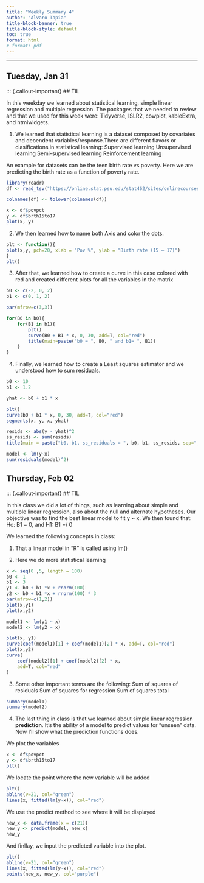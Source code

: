 ```yaml
---
title: "Weekly Summary 4"
author: "Alvaro Tapia"
title-block-banner: true
title-block-style: default
toc: true
format: html
# format: pdf
---
```


---

## Tuesday, Jan 31

::: {.callout-important}
## TIL

In this weekday we learned about statistical learning, simple linear regression and multiple regression. The packages that we needed to review and that we used for this week were: Tidyverse, ISLR2, cowplot, kableExtra, and htmlwidgets.

1. We learned that statistical learning is a dataset composed by covariates and deoendent variables/response.There are different flavors or clasifications in statistical learning:
Supervised learning
Unsupervised learning
Semi-supervised learning
Reinforcement learning 

An example for datasets can be the teen birth rate vs poverty. Here we are predicting the birth rate as a function of poverty rate.

```R
library(readr)
df <- read_tsv("https://online.stat.psu.edu/stat462/sites/onlinecourses.science.psu.edu.stat462/files/data/poverty/index.txt")

colnames(df) <- tolower(colnames(df))

x <- df$povpct
y <- df$brth15to17
plot(x, y)
```

2. We then learned how to name both Axis and color the dots.

```R
plt <- function(){
plot(x,y, pch=20, xlab = "Pov %", ylab = "Birth rate (15 – 17)")
}
plt()
```

3. After that, we learned how to create a curve in this case colored with red and created different plots for all the variables in the matrix

```R
b0 <- c(-2, 0, 2)
b1 <- c(0, 1, 2)

par(mfrow=c(3,3))

for(B0 in b0){
	for(B1 in b1){
		plt()
		curve(B0 + B1 * x, 0, 30, add=T, col="red")
		title(main=paste("b0 = ", B0, " and b1= ", B1))
	}
}
```

4. Finally, we learned how to create a Least squares estimator and we understood how to sum residuals.

```R
b0 <- 10
b1 <- 1.2

yhat <- b0 + b1 * x

plt()
curve(b0 + b1 * x, 0, 30, add=T, col="red")
segments(x, y, x, yhat)

resids <- abs(y - yhat)^2
ss_resids <- sum(resids)
title(main = paste("b0, b1, ss_residuals = ", b0, b1, ss_resids, sep=","))
```

```R
model <- lm(y~x)
sum(residuals(model)^2)
```

## Thursday, Feb 02

::: {.callout-important}
## TIL

In this class we did a lot of things, such as learning about simple and multiple linear regression, also about the null and alternate hypotheses. Our objective was to find the best linear model to fit y ~ x. We then found that:
Ho: B1 = 0, and H1: B1 =/ 0

We learned the following concepts in class:

1. That a linear model in "R" is called using lm()

2. Here we do more statistical learning

```R
x <- seq(0 ,5, length = 100)
b0 <- 1
b1 <- 3
y1 <- b0 + b1 *x + rnorm(100)
y2 <- b0 + b1 *x + rnorm(100) * 3
par(mfrow=c(1,2))
plot(x,y1)
plot(x,y2)
```

```R
model1 <- lm(y1 ~ x)
model2 <- lm(y2 ~ x)

plot(x, y1)
curve(coef(model1)[1] + coef(model1)[2] * x, add=T, col="red")
plot(x,y2)
curve(
	coef(model2)[1] + coef(model2)[2] * x,
	add=T, col="red"
)
```

3. Some other important terms are the following:
Sum of squares of residuals
Sum of squares for regression
Sum of squares total

```R
summary(model1)
summary(model2)
```

4. The last thing in class is that we learned about simple linear regression **prediction**. It’s the ability of a model to predict values for “unseen” data. Now I'll show what the prediction functions does.

We plot the variables

```R
x <- df$povpct
y <- df$brth15to17
plt()
```

We locate the point where the new variable will be added

```R
plt()
abline(v=21, col="green")
lines(x, fitted(lm(y~x)), col="red")
```

We use the predict method to see where it will be displayed

```R
new_x <- data.frame(x = c(21))
new_y <- predict(model, new_x)
new_y
```

And finllay, we input the predicted variable into the plot.

```R
plt()
abline(v=21, col="green")
lines(x, fitted(lm(y~x)), col="red")
points(new_x, new_y, col="purple")
```
